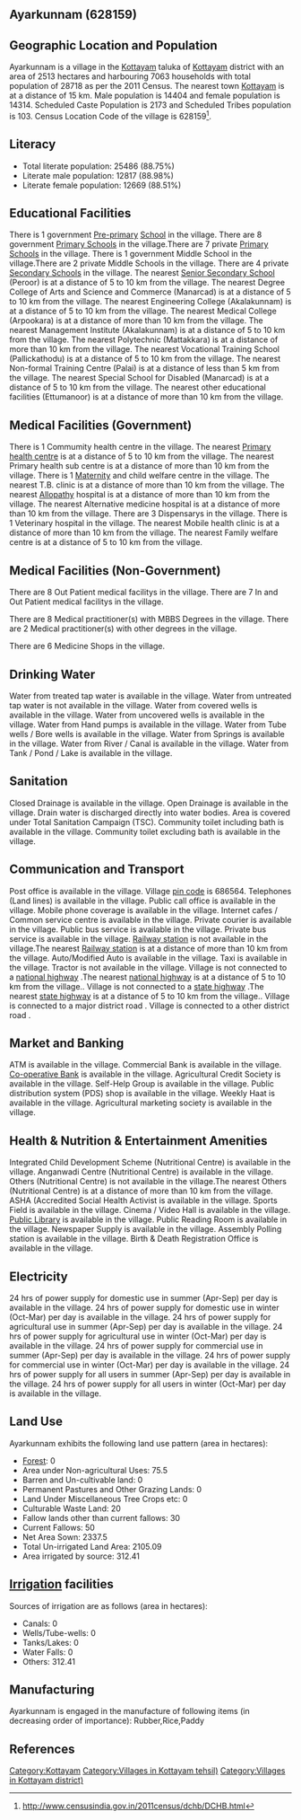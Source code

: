 {{Infobox settlement
| name=Ayarkunnam
| native_name=
| native_name_lang=
| other_name=
| nickname=
| settlement_type=Village
| image_skyline=
| image_alt=
| image_caption=
| pushpin_map=India Kerala
| pushpin_label_position=right
| pushpin_map_alt=
| pushpin_map_caption=Location in Kerala, India
| latd=
| latm=
| lats=
| latNS=
| longd=
| longm=
| longs=
| longEW=
| coordinates_display=inline,title
| subdivision_type=Country
| subdivision_name={{flag|India}}
| subdivision_type1=[[States and territories of India|State]]
| subdivision_name1=Kerala 
| subdivision_type2=[[List of districts of India|District]]
| subdivision_name2=Kottayam
| subdivision_type3=Tahsil
| subdivision_name3=Kottayam
| website=
| established_title=<!-- Established -->
| established_date=
| founder=
| named_for=
| government_type=
| governing_body=
| unit_pref=Metric=
| area_footnotes=
| area_rank=
| area_total_km2=25.13
| elevation_footnotes=
| elevation_m=
| population_total=28718
| population_as_of=2011
| population_rank=
| population_density_km2=1142
| population_demonym=
| population_footnotes=
| demographics_type1=Languages
| demographics1_title1=Official
| demographics1_info1=[[Malayalam language|Malayalam]]
| timezone1=[[Indian Standard Time|IST]]
| utc_offset1==+5:30
| postal_code_type=[[Postal Index Number|PIN]]
| postal_code=686564
| area_code_type=Telephone code
| area_code=
| registration_plate=
| blank1_name_sec1=Nearest city
| blank1_info_sec1=[[Kottayam]]
| blank2_name_sec1=[[Human sex ratio|Sex ratio]]
| blank2_info_sec1=993 [[male|♂]]/[[female|♀]]
| blank3_name_sec1=Literacy
| blank3_info_sec1=88.75%
| blank1_name_sec2=[[2011 Census of India|2011 census]] code
| blank1_info_sec2=628159
| footnotes=
}}

== Ayarkunnam (628159) ==

== Geographic Location and Population ==

Ayarkunnam is a village in the [[Kottayam]] taluka of [[Kottayam]] district with an area of 2513 hectares and harbouring 7063 households with total population of 28718 as per the 2011 Census. The nearest town [[Kottayam]] is at a distance of 15 km. Male population is 14404 and female population is 14314. Scheduled Caste Population is 2173 and Scheduled Tribes population is 103. Census Location Code of the village is 628159<ref>http://www.censusindia.gov.in/2011census/dchb/DCHB.html</ref>.


== Literacy ==  
* Total literate population: 25486 (88.75%)
* Literate male population: 12817 (88.98%)
* Literate female population: 12669 (88.51%)


== Educational Facilities ==  
There is 1 government [[Pre-primary]] [[School]] in the village.
There are 8 government [[Primary School]]s in the village.There are 7 private [[Primary School]]s in the village.
There is 1 government Middle School in the village.There are 2 private Middle Schools in the village.
There are 4 private [[Secondary School]]s in the village.
The nearest [[Senior Secondary School]] (Peroor) is at a distance of 5 to 10 km from the village.
The nearest Degree College of Arts and Science and Commerce (Manarcad) is at a distance of 5 to 10 km from the village.
The nearest Engineering College (Akalakunnam) is at a distance of 5 to 10 km from the village.
The nearest Medical College (Arpookara) is at a distance of more than 10 km from the village.
The nearest Management Institute (Akalakunnam) is at a distance of 5 to 10 km from the village.
The nearest Polytechnic (Mattakkara) is at a distance of more than 10 km from the village.
The nearest Vocational Training School (Pallickathodu) is at a distance of 5 to 10 km from the village.
The nearest Non-formal Training Centre (Palai) is at a distance of less than 5 km from the village.
The nearest Special School for Disabled (Manarcad) is at a distance of 5 to 10 km from the village.
The nearest other educational facilities (Ettumanoor) is at a distance of more than 10 km from the village.


== Medical Facilities (Government) ==
There is 1 Commumity health centre in the village.
The nearest [[Primary health centre]] is at a distance of 5 to 10 km from the village.
The nearest Primary health sub centre is at a distance of more than 10 km from the village.
There is 1 [[Maternity]] and child welfare centre in the village.
The nearest T.B. clinic is at a distance of more than 10 km from the village.
The nearest [[Allopathy]] hospital is at a distance of more than 10 km from the village.
The nearest Alternative medicine hospital is at a distance of more than 10 km from the village.
There are 3 Dispensarys in the village.
There is 1 Veterinary hospital in the village.
The nearest Mobile health clinic is at a distance of more than 10 km from the village.
The nearest Family welfare centre is at a distance of 5 to 10 km from the village.


== Medical Facilities (Non-Government) ==
There are 8 Out Patient medical facilitys in the village.
There are 7 In and Out Patient medical facilitys in the village.

There are 8 Medical practitioner(s) with MBBS Degrees in the village.
There are 2 Medical practitioner(s) with other degrees in the village.


There are 6 Medicine Shops in the village.



== Drinking Water ==
Water from treated tap water is available in the village.
Water from untreated tap water is not available in the village.
Water from covered wells is available in the village.
Water from uncovered wells is available in the village.
Water from Hand pumps is available in the village.
Water from Tube wells / Bore wells is available in the village.
Water from Springs is available in the village.
Water from River / Canal is available in the village.
Water from Tank / Pond / Lake is available in the village.


== Sanitation ==
Closed Drainage is available in the village.
Open Drainage is available in the village.
Drain water is discharged directly into water bodies.
Area is covered under Total Sanitation Campaign (TSC).
Community toilet including bath is available in the village.
Community toilet excluding bath is available in the village.


== Communication and Transport ==
Post office is available in the village.
Village [[pin code]] is 686564.
Telephones (Land lines) is available in the village.
Public call office is available in the village.
Mobile phone coverage is available in the village.
Internet cafes / Common service centre is available in the village.
Private courier is available in the village.
Public bus service is available in the village.
Private bus service is available in the village.
[[Railway station]] is not available in the village.The nearest [[Railway station]] is at a distance of more than 10 km from the village.
Auto/Modified Auto is available in the village.
Taxi is available in the village.
Tractor is not available in the village.
Village is not connected to a [[national highway]] .The nearest [[national highway]] is at a distance of 5 to 10 km from the village..
Village is not connected to a [[state highway]] .The nearest [[state highway]] is at a distance of 5 to 10 km from the village..
Village is connected to a major district road    .
Village is connected to a other district road  .







== Market and Banking ==
ATM is available in the village.
Commercial Bank is available in the village.
[[Co-operative Bank]] is available in the village.
Agricultural Credit Society is available in the village.
Self-Help Group is available in the village.
Public distribution system (PDS) shop is available in the village.
Weekly Haat is available in the village.
Agricultural marketing society is available in the village.


== Health & Nutrition & Entertainment Amenities ==
Integrated Child Development Scheme (Nutritional Centre) is available in the village.
Anganwadi Centre (Nutritional Centre) is available in the village.
Others (Nutritional Centre) is not available in the village.The nearest Others (Nutritional Centre) is at a distance of more than 10 km from the village.
ASHA (Accredited Social Health Activist is available in the village.
Sports Field is available in the village.
Cinema / Video Hall is available in the village.
[[Public Library]] is available in the village.
Public Reading Room is available in the village.
Newspaper Supply is available in the village.
Assembly Polling station is available in the village.
Birth & Death Registration Office is available in the village.


== Electricity ==
24 hrs of power supply for domestic use in summer (Apr-Sep) per day is available in the village.
24 hrs of power supply for domestic use in winter (Oct-Mar) per day is available in the village.
24 hrs of power supply for agricultural use in summer (Apr-Sep) per day is available in the village.
24 hrs of power supply for agricultural use in winter (Oct-Mar) per day is available in the village.
24 hrs of power supply for commercial use in summer (Apr-Sep) per day is available in the village.
24 hrs of power supply for commercial use in winter (Oct-Mar) per day is available in the village.
24 hrs of power supply for all users in summer (Apr-Sep) per day is available in the village.
24 hrs of power supply for all users in winter (Oct-Mar) per day is available in the village.


== Land Use ==
Ayarkunnam exhibits the following land use pattern (area in hectares):
* [[Forest]]: 0
* Area under Non-agricultural Uses: 75.5
* Barren and Un-cultivable land: 0
* Permanent Pastures and Other Grazing Lands: 0
* Land Under Miscellaneous Tree Crops etc: 0
* Culturable Waste Land: 20
* Fallow lands other than current fallows: 30
* Current Fallows: 50
* Net Area Sown: 2337.5
* Total Un-irrigated Land Area: 2105.09
* Area irrigated by source: 312.41


== [[Irrigation]] facilities ==
Sources of irrigation are as follows (area in hectares):
* Canals: 0
* Wells/Tube-wells: 0
* Tanks/Lakes: 0
* Water Falls: 0
* Others: 312.41


== Manufacturing ==
Ayarkunnam is engaged in the manufacture of following items (in decreasing order of importance): Rubber,Rice,Paddy


[[Category:Kottayam]]
[[Category:Villages in Kottayam tehsil)]]
[[Category:Villages in Kottayam district)]]


== References ==
{{Reflist}}



